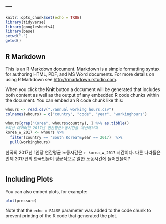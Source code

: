 ---
---

```{r setup, include=FALSE}
knitr::opts_chunk$set(echo = TRUE)
library(tidyverse)
library(googlesheets4)
library(base)
setwd(".")
getwd()
```

## R Markdown

This is an R Markdown document. Markdown is a simple formatting syntax for authoring HTML, PDF, and MS Word documents. For more details on using R Markdown see <http://rmarkdown.rstudio.com>.

When you click the **Knit** button a document will be generated that includes both content as well as the output of any embedded R code chunks within the document. You can embed an R code chunk like this:

```{r}
whours <- read.csv("./annual working hours.csv")
colnames(whours) = c("country", "code", "year", "workinghours")
```

```{r}
whours[grep("Korea", whours$country), ] %>% as.tibble()
#최신 데이터인 2017년 연간평균노동시간을 계산해보자
korea_w_2017 <- whours %>% 
  filter(country == "South Korea"&year == 2017)  %>% 
  pull(workinghours)
```
한국의 2017년 1인당 연간평균 노동시간은 `r korea_w_2017` 시간이다. 
다른 나라들은 언제 2017년의 한국인들이 평균적으로 일한 노동시간에 들어왔을끼?

```{r}
```



## Including Plots

You can also embed plots, for example:

```{r pressure, echo=FALSE}
plot(pressure)
```

Note that the `echo = FALSE` parameter was added to the code chunk to prevent printing of the R code that generated the plot.
